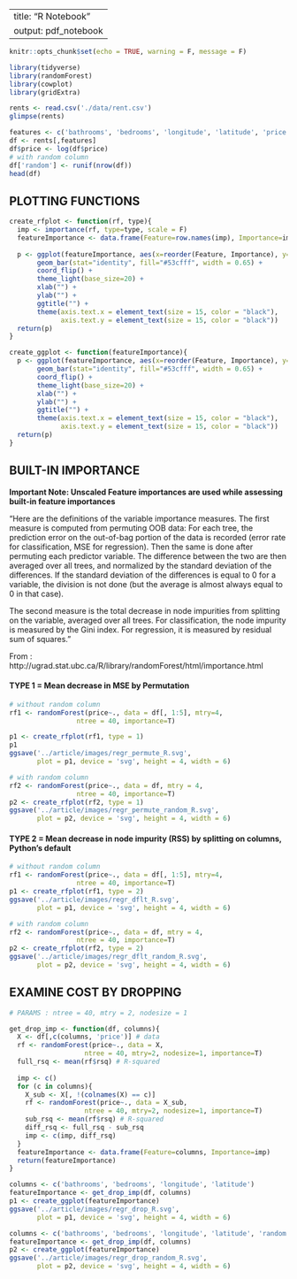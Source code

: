 ---
title: "R Notebook"
output: pdf_notebook
 ---

```r
knitr::opts_chunk$set(echo = TRUE, warning = F, message = F)
```

```r
library(tidyverse)
library(randomForest)
library(cowplot)
library(gridExtra)
```

```r
rents <- read.csv('./data/rent.csv')
glimpse(rents)
```

```r
features <- c('bathrooms', 'bedrooms', 'longitude', 'latitude', 'price')
df <- rents[,features]
df$price <- log(df$price)
# with random column
df['random'] <- runif(nrow(df))
head(df)
```

## PLOTTING FUNCTIONS

```r
create_rfplot <- function(rf, type){
  imp <- importance(rf, type=type, scale = F)
  featureImportance <- data.frame(Feature=row.names(imp), Importance=imp[,1])
  
  p <- ggplot(featureImportance, aes(x=reorder(Feature, Importance), y=Importance)) +
       geom_bar(stat="identity", fill="#53cfff", width = 0.65) +
       coord_flip() + 
       theme_light(base_size=20) +
       xlab("") +
       ylab("") + 
       ggtitle("") +
       theme(axis.text.x = element_text(size = 15, color = "black"),
             axis.text.y = element_text(size = 15, color = "black")) 
  return(p)
}

create_ggplot <- function(featureImportance){
  p <- ggplot(featureImportance, aes(x=reorder(Feature, Importance), y=Importance)) +
       geom_bar(stat="identity", fill="#53cfff", width = 0.65) +
       coord_flip() + 
       theme_light(base_size=20) +
       xlab("") +
       ylab("") + 
       ggtitle("") +
       theme(axis.text.x = element_text(size = 15, color = "black"),
             axis.text.y = element_text(size = 15, color = "black"))
  return(p)
}
```

## BUILT-IN IMPORTANCE

**Important Note: Unscaled Feature importances are used while assessing built-in feature importances**

"Here are the definitions of the variable importance measures. The first measure is computed from permuting OOB data: For each tree, the prediction error on the out-of-bag portion of the data is recorded (error rate for classification, MSE for regression). Then the same is done after permuting each predictor variable. The difference between the two are then averaged over all trees, and normalized by the standard deviation of the differences. If the standard deviation of the differences is equal to 0 for a variable, the division is not done (but the average is almost always equal to 0 in that case).

The second measure is the total decrease in node impurities from splitting on the variable, averaged over all trees. For classification, the node impurity is measured by the Gini index. For regression, it is measured by residual sum of squares."

From : http://ugrad.stat.ubc.ca/R/library/randomForest/html/importance.html


#### TYPE 1 = Mean decrease in MSE by **Permutation**

```r
# without random column
rf1 <- randomForest(price~., data = df[, 1:5], mtry=4,
                 ntree = 40, importance=T)

p1 <- create_rfplot(rf1, type = 1)
p1
ggsave('../article/images/regr_permute_R.svg',
       plot = p1, device = 'svg', height = 4, width = 6)
```

```r
# with random column
rf2 <- randomForest(price~., data = df, mtry = 4,
                 ntree = 40, importance=T)
p2 <- create_rfplot(rf2, type = 1)
ggsave('../article/images/regr_permute_random_R.svg',
       plot = p2, device = 'svg', height = 4, width = 6)
```

#### TYPE 2 = Mean decrease in node impurity (RSS) by splitting on columns, **Python's default**

```r
# without random column
rf1 <- randomForest(price~., data = df[, 1:5], mtry=4,
                 ntree = 40, importance=T)
p1 <- create_rfplot(rf1, type = 2)
ggsave('../article/images/regr_dflt_R.svg',
       plot = p1, device = 'svg', height = 4, width = 6)
```


```r
# with random column
rf2 <- randomForest(price~., data = df, mtry = 4,
                 ntree = 40, importance=T)
p2 <- create_rfplot(rf2, type = 2)
ggsave('../article/images/regr_dflt_random_R.svg',
       plot = p2, device = 'svg', height = 4, width = 6)
```



## EXAMINE COST BY DROPPING


```r
# PARAMS : ntree = 40, mtry = 2, nodesize = 1

get_drop_imp <- function(df, columns){
  X <- df[,c(columns, 'price')] # data
  rf <- randomForest(price~., data = X,
                   ntree = 40, mtry=2, nodesize=1, importance=T)
  full_rsq <- mean(rf$rsq) # R-squared
  
  imp <- c()
  for (c in columns){
    X_sub <- X[, !(colnames(X) == c)]
    rf <- randomForest(price~., data = X_sub,
                   ntree = 40, mtry=2, nodesize=1, importance=T)
    sub_rsq <- mean(rf$rsq) # R-squared
    diff_rsq <- full_rsq - sub_rsq
    imp <- c(imp, diff_rsq)
  }
  featureImportance <- data.frame(Feature=columns, Importance=imp)
  return(featureImportance)
}
```

```r
columns <- c('bathrooms', 'bedrooms', 'longitude', 'latitude')
featureImportance <- get_drop_imp(df, columns)
p1 <- create_ggplot(featureImportance)
ggsave('../article/images/regr_drop_R.svg',
       plot = p1, device = 'svg', height = 4, width = 6)
```

```r
columns <- c('bathrooms', 'bedrooms', 'longitude', 'latitude', 'random')
featureImportance <- get_drop_imp(df, columns)
p2 <- create_ggplot(featureImportance)
ggsave('../article/images/regr_drop_random_R.svg',
       plot = p2, device = 'svg', height = 4, width = 6)
```



